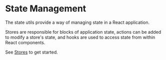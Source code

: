 <Meta title="utils/state/Introduction" />

# State Management

The state utils provide a way of managing state in a React application.

Stores are responsible for blocks of application state, actions can be added to modify a store's state, and hooks are used to access state from within React components.

See [Stores](/docs/utils-state-stores--page) to get started.
